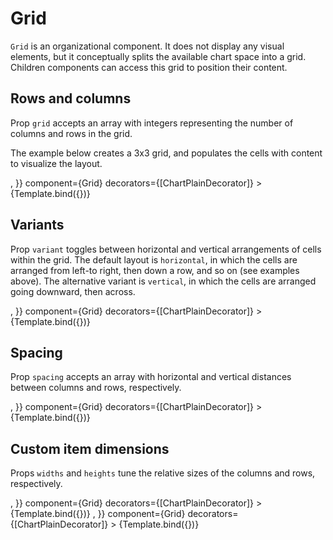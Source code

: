 
# Grid

<Meta title="Core/Components/Views/Grid" />

`Grid` is an organizational component.
It does not display any visual elements, but it conceptually splits the available chart space into a grid.
Children components can access this grid to position their content.

<ArgsTable of={Grid} />

## Rows and columns

Prop `grid` accepts an array with integers representing the number of columns and rows in the grid.

The example below creates a 3x3 grid, and populates the cells with content to visualize the layout.

<Canvas>
    <Story
        name="grid size"
        args={{
            grid: [3, 3],
            children: <GridFiller3x3 />,
        }}
        component={Grid}
        decorators={[ChartPlainDecorator]}
    >
        {Template.bind({})}
    </Story>
</Canvas>

## Variants

Prop `variant` toggles between horizontal and vertical arrangements of cells within the grid.
The default layout is `horizontal`, in which the cells are arranged from left-to right, then down a row, and so on
(see examples above).
The alternative variant is `vertical`, in which the cells are arranged going downward, then across.

<Canvas>
    <Story
        name="vertical"
        args={{
            grid: [3, 3],
            variant: 'vertical',
            children: <GridFiller3x3 />,
        }}
        component={Grid}
        decorators={[ChartPlainDecorator]}
    >
        {Template.bind({})}
    </Story>
</Canvas>

## Spacing

Prop `spacing` accepts an array with horizontal and vertical distances between columns and rows, respectively.

<Canvas>
    <Story
        name="spacing"
        args={{
            grid: [3, 3],
            spacing: [10, 20],
            children: <GridFiller3x3 />,
        }}
        component={Grid}
        decorators={[ChartPlainDecorator]}
    >
        {Template.bind({})}
    </Story>
</Canvas>

## Custom item dimensions

Props `widths` and `heights` tune the relative sizes of the columns and rows, respectively.

<Canvas>
    <Story
        name="custom widths"
        args={{
            grid: [3, 3],
            widths: [3, 2, 1],
            spacing: [0, 0],
            children: <GridFiller3x3 />,
        }}
        component={Grid}
        decorators={[ChartPlainDecorator]}
    >
        {Template.bind({})}
    </Story>
    <Story
        name="custom heights"
        args={{
            grid: [3, 3],
            heights: [3, 2, 1],
            spacing: [8, 8],
            children: <GridFiller3x3 />,
        }}
        component={Grid}
        decorators={[ChartPlainDecorator]}
    >
        {Template.bind({})}
    </Story>
</Canvas>
